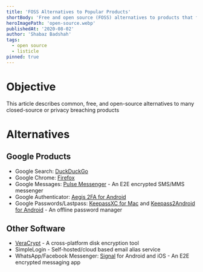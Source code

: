 ```yaml
---
title: 'FOSS Alternatives to Popular Products'
shortBody: 'Free and open source (FOSS) alternatives to products that focus on maintaining your privacy while providing similar functionality as their closed source counterparts'
heroImagePath: 'open-source.webp'
publishedAt: '2020-08-02'
author: 'Shabaz Badshah'
tags:
  - open source
  - listicle
pinned: true
---
```


# Objective

This article describes common, free, and open-source alternatives to many closed-source or privacy breaching products

# Alternatives

## Google Products

- Google Search: [DuckDuckGo](https://duckduckgo.com/)
- Google Chrome: [Firefox](https://www.mozilla.org/en-US/firefox/new/)
- Google Messages: [Pulse Messenger](https://messenger.klinkerapps.com/) - An E2E encrypted SMS/MMS messenger
- Google Authenticator: [Aegis 2FA for Android](https://getaegis.app/)
- Google Passwords/Lastpass: [KeepassXC for Mac](https://keepassxc.org) and [Keepass2Android for Android](https://github.com/PhilippC/keepass2android) - An offline password manager

## Other Software

- [VeraCrypt](https://www.veracrypt.fr/code/VeraCrypt/) - A cross-platform disk encryption tool
- SimpleLogin - Self-hosted/cloud based email alias service
- WhatsApp/Facebook Messenger: [Signal](https://www.signal.org/) for Android and iOS - An E2E encrypted messaging app
